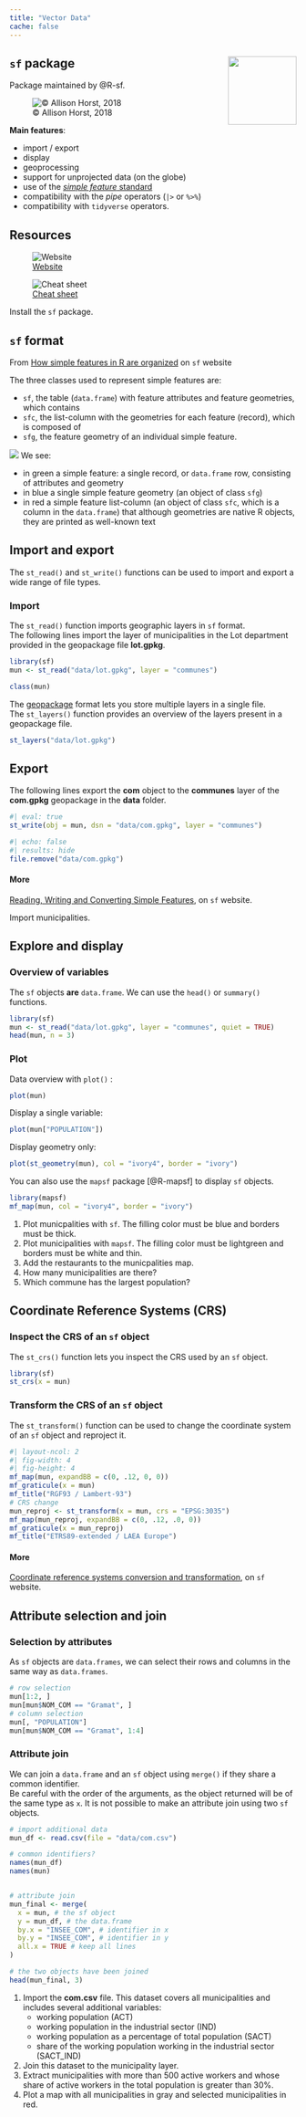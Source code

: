```yaml
---
title: "Vector Data"
cache: false
---
```

## `sf` package <img src='img/logo_sf.gif' align='right' width='120' />

Package maintained by @R-sf. 


![© Allison Horst, 2018](img/sf_nice.jpg)


**Main features**:  

* import / export
* display
* geoprocessing
* support for unprojected data (on the globe)
* use of the [*simple feature* standard](https://en.wikipedia.org/wiki/Simple_Features)
- compatibility with the *pipe* operators (`|>` or `%>%`)  
- compatibility with `tidyverse` operators. 



## Resources

::: {layout="[[1,1], [1,1]]"}

![[Website](https://r-spatial.github.io/sf/)](img/sf_web.png)

![[Cheat sheet](https://raw.githubusercontent.com/rstudio/cheatsheets/4cfbc4c7ec5857b524473db219a1c4d402dd5e80/sf.pdf)](img/sf_cheatsheet.png)

:::



::: {.callout-tip icon=true appearance=default title="Exercice"}
Install the `sf` package.
:::




## `sf` format 

:::{.callout-note}
From [How simple features in R are organized](https://r-spatial.github.io/sf/articles/sf1.html#how-simple-features-in-r-are-organized) on `sf` website
:::

The three classes used to represent simple features are:

* `sf`, the table (`data.frame`) with feature attributes and feature geometries, which contains
* `sfc`, the list-column with the geometries for each feature (record), which is composed of
* `sfg`, the feature geometry of an individual simple feature.

![](img/sf.png)
We see: 

* in green a simple feature: a single record, or `data.frame` row, consisting of attributes and geometry
* in blue a single simple feature geometry (an object of class `sfg`)
* in red a simple feature list-column (an object of class `sfc`, which is a column in the `data.frame`)
that although geometries are native R objects, they are printed as well-known text

## Import and export

The `st_read()` and `st_write()` functions can be used to import and export a wide range of file types.  

### Import

The `st_read()` function imports geographic layers in `sf` format.  
The following lines import the layer of municipalities in the Lot department provided in the geopackage file **lot.gpkg**.

```r
library(sf)
mun <- st_read("data/lot.gpkg", layer = "communes")
```

```r
class(mun)
```

::: {.callout-note title=Geopackage}
The [geopackage](https://www.geopackage.org/) format lets you store multiple layers in a single file.   
The `st_layers()` function provides an overview of the layers present in a geopackage file. 
```r
st_layers("data/lot.gpkg")
```
:::

## Export

The following lines export the **com** object to the **communes** layer of the **com.gpkg** geopackage in the **data** folder.   

```r
#| eval: true
st_write(obj = mun, dsn = "data/com.gpkg", layer = "communes")
```

```r
#| echo: false
#| results: hide
file.remove("data/com.gpkg")
```


:::{.callout-note}
#### More
[Reading, Writing and Converting Simple Features](https://r-spatial.github.io/sf/articles/sf2.html), on `sf` website.
:::





::: {.callout-tip icon=true appearance=default title="Exercice"}
Import municipalities.
:::




## Explore and display

### Overview of variables

The `sf` objects **are** `data.frame`. We can use the `head()` or `summary()` functions.
```r
library(sf)
mun <- st_read("data/lot.gpkg", layer = "communes", quiet = TRUE)
head(mun, n = 3)
```




### Plot 

Data overview with `plot()` :
```r
plot(mun)
```

Display a single variable: 
```r
plot(mun["POPULATION"])
```

Display geometry only:
```r
plot(st_geometry(mun), col = "ivory4", border = "ivory")
```

You can also use the `mapsf` package [@R-mapsf] to display `sf` objects.


```r
library(mapsf)
mf_map(mun, col = "ivory4", border = "ivory")
```


::: {.callout-tip icon=true appearance=default title="Exercice"}
1. Plot municpalities with `sf`. The filling color must be blue and borders must be thick.
2. Plot municipalities with `mapsf`. The filling color must be lightgreen and borders must be white and thin.
3. Add the restaurants to the municpalities map. 
4. How many municipalities are there?
5. Which commune has the largest population?
:::




## Coordinate Reference Systems (CRS)

### Inspect the CRS of an `sf` object
The `st_crs()` function lets you inspect the CRS used by an `sf` object.

```r
library(sf) 
st_crs(x = mun)
```

### Transform the CRS of an `sf` object

The `st_transform()` function can be used to change the coordinate system of an `sf` object and reproject it. 

```r
#| layout-ncol: 2
#| fig-width: 4
#| fig-height: 4
mf_map(mun, expandBB = c(0, .12, 0, 0))
mf_graticule(x = mun)
mf_title("RGF93 / Lambert-93")
# CRS change
mun_reproj <- st_transform(x = mun, crs = "EPSG:3035")
mf_map(mun_reproj, expandBB = c(0, .12, .0, 0))
mf_graticule(x = mun_reproj)
mf_title("ETRS89-extended / LAEA Europe")
```


:::{.callout-note}
#### More
[Coordinate reference systems conversion and transformation](https://r-spatial.github.io/sf/articles/sf3.html?q=coordinate#coordinate-reference-systems-conversion-and-transformation), on `sf` website.
:::





## Attribute selection and join 

### Selection by attributes

As `sf` objects are `data.frames`, we can select their rows and columns in the same way as `data.frames`. 

```r
# row selection
mun[1:2, ]
mun[mun$NOM_COM == "Gramat", ]
# column selection
mun[, "POPULATION"]
mun[mun$NOM_COM == "Gramat", 1:4]
```



### Attribute join

We can join a `data.frame` and an `sf` object using `merge()` if they share a common identifier.   
Be careful with the order of the arguments, as the object returned will be of the same type as `x`. It is not possible to make an attribute join using two `sf` objects.

```r
# import additional data 
mun_df <- read.csv(file = "data/com.csv")

# common identifiers?
names(mun_df)
names(mun)


# attribute join 
mun_final <- merge(
  x = mun, # the sf object
  y = mun_df, # the data.frame
  by.x = "INSEE_COM", # identifier in x
  by.y = "INSEE_COM", # identifier in y
  all.x = TRUE # keep all lines
)

# the two objects have been joined
head(mun_final, 3)
```




::: {.callout-tip icon=true appearance=default title="Exercice"}
1. Import the **com.csv** file.
This dataset covers all municipalities and includes several additional variables:
    * working population (ACT)
    * working population in the industrial sector (IND)
    * working population as a percentage of total population (SACT)
    * share of the working population working in the industrial sector (SACT_IND)
2. Join this dataset to the municipality layer.
3. Extract municipalities with more than 500 active workers and whose share of active workers in the total population is greater than 30%.
4. Plot a map with all municipalities in gray and selected municipalities in red.
:::

